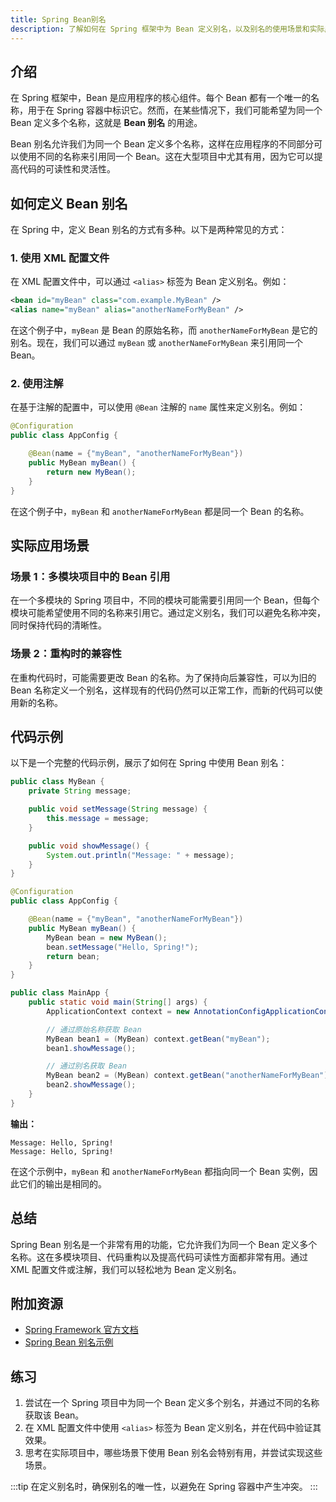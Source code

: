 ```yaml
---
title: Spring Bean别名
description: 了解如何在 Spring 框架中为 Bean 定义别名，以及别名的使用场景和实际应用。
---
```


## 介绍

在 Spring 框架中，Bean 是应用程序的核心组件。每个 Bean 都有一个唯一的名称，用于在 Spring 容器中标识它。然而，在某些情况下，我们可能希望为同一个 Bean 定义多个名称，这就是 **Bean 别名** 的用途。

Bean 别名允许我们为同一个 Bean 定义多个名称，这样在应用程序的不同部分可以使用不同的名称来引用同一个 Bean。这在大型项目中尤其有用，因为它可以提高代码的可读性和灵活性。

## 如何定义 Bean 别名

在 Spring 中，定义 Bean 别名的方式有多种。以下是两种常见的方式：

### 1. 使用 XML 配置文件

在 XML 配置文件中，可以通过 `<alias>` 标签为 Bean 定义别名。例如：

```xml
<bean id="myBean" class="com.example.MyBean" />
<alias name="myBean" alias="anotherNameForMyBean" />
```

在这个例子中，`myBean` 是 Bean 的原始名称，而 `anotherNameForMyBean` 是它的别名。现在，我们可以通过 `myBean` 或 `anotherNameForMyBean` 来引用同一个 Bean。

### 2. 使用注解

在基于注解的配置中，可以使用 `@Bean` 注解的 `name` 属性来定义别名。例如：

```java
@Configuration
public class AppConfig {

    @Bean(name = {"myBean", "anotherNameForMyBean"})
    public MyBean myBean() {
        return new MyBean();
    }
}
```

在这个例子中，`myBean` 和 `anotherNameForMyBean` 都是同一个 Bean 的名称。

## 实际应用场景

### 场景 1：多模块项目中的 Bean 引用

在一个多模块的 Spring 项目中，不同的模块可能需要引用同一个 Bean，但每个模块可能希望使用不同的名称来引用它。通过定义别名，我们可以避免名称冲突，同时保持代码的清晰性。

### 场景 2：重构时的兼容性

在重构代码时，可能需要更改 Bean 的名称。为了保持向后兼容性，可以为旧的 Bean 名称定义一个别名，这样现有的代码仍然可以正常工作，而新的代码可以使用新的名称。

## 代码示例

以下是一个完整的代码示例，展示了如何在 Spring 中使用 Bean 别名：

```java
public class MyBean {
    private String message;

    public void setMessage(String message) {
        this.message = message;
    }

    public void showMessage() {
        System.out.println("Message: " + message);
    }
}

@Configuration
public class AppConfig {

    @Bean(name = {"myBean", "anotherNameForMyBean"})
    public MyBean myBean() {
        MyBean bean = new MyBean();
        bean.setMessage("Hello, Spring!");
        return bean;
    }
}

public class MainApp {
    public static void main(String[] args) {
        ApplicationContext context = new AnnotationConfigApplicationContext(AppConfig.class);

        // 通过原始名称获取 Bean
        MyBean bean1 = (MyBean) context.getBean("myBean");
        bean1.showMessage();

        // 通过别名获取 Bean
        MyBean bean2 = (MyBean) context.getBean("anotherNameForMyBean");
        bean2.showMessage();
    }
}
```

**输出：**

```
Message: Hello, Spring!
Message: Hello, Spring!
```

在这个示例中，`myBean` 和 `anotherNameForMyBean` 都指向同一个 Bean 实例，因此它们的输出是相同的。

## 总结

Spring Bean 别名是一个非常有用的功能，它允许我们为同一个 Bean 定义多个名称。这在多模块项目、代码重构以及提高代码可读性方面都非常有用。通过 XML 配置文件或注解，我们可以轻松地为 Bean 定义别名。

## 附加资源

- [Spring Framework 官方文档](https://docs.spring.io/spring-framework/docs/current/reference/html/core.html#beans-beanname)
- [Spring Bean 别名示例](https://www.baeldung.com/spring-bean-aliases)

## 练习

1. 尝试在一个 Spring 项目中为同一个 Bean 定义多个别名，并通过不同的名称获取该 Bean。
2. 在 XML 配置文件中使用 `<alias>` 标签为 Bean 定义别名，并在代码中验证其效果。
3. 思考在实际项目中，哪些场景下使用 Bean 别名会特别有用，并尝试实现这些场景。

:::tip
在定义别名时，确保别名的唯一性，以避免在 Spring 容器中产生冲突。
:::
